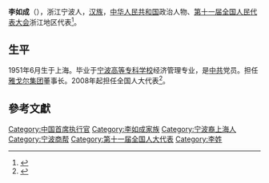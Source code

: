 '''李如成'''（{{bd|1951年||}}），浙江宁波人，[[汉族|汉族]]，[[中华人民共和国|中华人民共和国]]政治人物、[[第十一届全国人民代表大会|第十一届全国人民代表大会]]浙江地区代表<ref>{{cite web|author=新华网|title=第十一届全国人大代表|url=http://news.xinhuanet.com/ziliao/2008-03/03/content_7708230.htm?node=36628|publisher=新华网|accessdate=2014-01-07|archive-date=2014-01-10|archive-url=https://web.archive.org/web/20140110211415/http://news.xinhuanet.com/ziliao/2008-03/03/content_7708230.htm?node=36628|dead-url=no}}</ref>。

==生平==
1951年6月生于上海。毕业于[[宁波高等专科学校|宁波高等专科学校]]经济管理专业，是[[中共|中共]]党员。担任[[雅戈尔集团|雅戈尔集团]]董事长。2008年起担任全国人大代表<ref>{{cite news|title=全国人大代表信息-李如成|url= http://210.82.31.1:8084/delegate/viewDelegate.action?dbid=110886|accessdate=2013-04-05|newspaper=全国人大网|archive-url=https://web.archive.org/web/20140529085521/http://www.npc.gov.cn/delegate/viewDelegate.action?dbid=110886|archive-date=2014-05-29|dead-url=yes}}</ref>。

==參考文獻==
{{reflist}}

{{DEFAULTSORT:L}}
[[Category:中国首席执行官|Category:中国首席执行官]]
[[Category:李如成家族|Category:李如成家族]]
[[Category:宁波裔上海人|Category:宁波裔上海人]]
[[Category:宁波商帮|Category:宁波商帮]]
[[Category:第十一届全国人大代表|Category:第十一届全国人大代表]]
[[Category:李姓|Category:李姓]]
